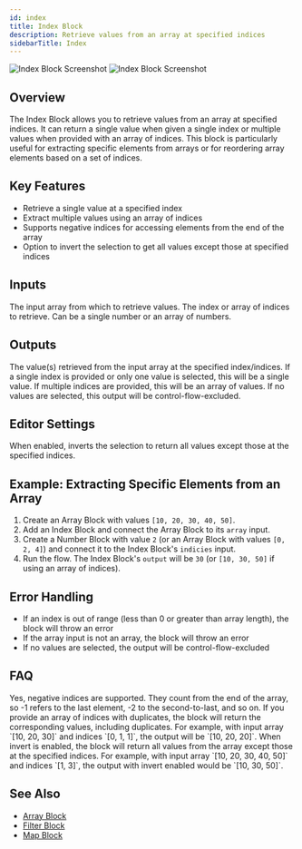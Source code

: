 ```yaml
---
id: index
title: Index Block
description: Retrieve values from an array at specified indices
sidebarTitle: Index
---
```


<Frame className="block dark:hidden">
  <img src="/block-reference/assets/index_light.png" alt="Index Block Screenshot" />
</Frame>
<Frame className="hidden dark:block">
  <img src="/block-reference/assets/index_dark.png" alt="Index Block Screenshot" />
</Frame>

## Overview
The Index Block allows you to retrieve values from an array at specified indices. It can return a single value when given a single index or multiple values when provided with an array of indices. This block is particularly useful for extracting specific elements from arrays or for reordering array elements based on a set of indices.

## Key Features

- Retrieve a single value at a specified index
- Extract multiple values using an array of indices
- Supports negative indices for accessing elements from the end of the array
- Option to invert the selection to get all values except those at specified indices

## Inputs

<ParamField path="array" type="any[]" required>
  The input array from which to retrieve values.
</ParamField>

<ParamField path="indicies" type="number | number[]" required>
  The index or array of indices to retrieve. Can be a single number or an array of numbers.
</ParamField>

## Outputs

<ResponseField name="output" type="any | any[]">
  The value(s) retrieved from the input array at the specified index/indices. If a single index is provided or only one value is selected, this will be a single value. If multiple indices are provided, this will be an array of values. If no values are selected, this output will be control-flow-excluded.
</ResponseField>

## Editor Settings

<ParamField path="invert" type="boolean" default={false}>
  When enabled, inverts the selection to return all values except those at the specified indices.
</ParamField>

## Example: Extracting Specific Elements from an Array

1. Create an Array Block with values `[10, 20, 30, 40, 50]`.
2. Add an Index Block and connect the Array Block to its `array` input.
3. Create a Number Block with value `2` (or an Array Block with values `[0, 2, 4]`) and connect it to the Index Block's `indicies` input.
4. Run the flow. The Index Block's `output` will be `30` (or `[10, 30, 50]` if using an array of indices).

## Error Handling

- If an index is out of range (less than 0 or greater than array length), the block will throw an error
- If the array input is not an array, the block will throw an error
- If no values are selected, the output will be control-flow-excluded

## FAQ

<AccordionGroup>
  <Accordion title="Can I use negative indices?">
    Yes, negative indices are supported. They count from the end of the array, so -1 refers to the last element, -2 to the second-to-last, and so on.
  </Accordion>

  <Accordion title="What happens if I provide duplicate indices?">
    If you provide an array of indices with duplicates, the block will return the corresponding values, including duplicates. For example, with input array `[10, 20, 30]` and indices `[0, 1, 1]`, the output will be `[10, 20, 20]`.
  </Accordion>

  <Accordion title="How does the invert option work?">
    When invert is enabled, the block will return all values from the array except those at the specified indices. For example, with input array `[10, 20, 30, 40, 50]` and indices `[1, 3]`, the output with invert enabled would be `[10, 30, 50]`.
  </Accordion>
</AccordionGroup>

## See Also

- [Array Block](/block-reference/data/array)
- [Filter Block](/block-reference/modifiers/filter)
- [Map Block](/block-reference/modifiers/map)

